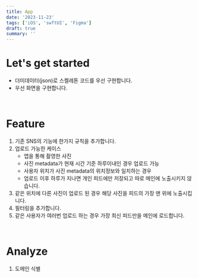 ```yaml
---
title: App 
date: '2023-11-23'
tags: ['iOS', 'swftUI', 'Figma']
draft: true
summary: ''
---
```


# Let's get started

* 더미데이터(json)로 스켈레톤 코드를 우선 구현합니다.
* 우선 화면을 구현합니다.

<br />

# Feature
1. 기존 SNS의 기능에 한가지 규칙을 추가합니다.
2. 업로드 가능한 케이스
    * 앱을 통해 촬영한 사진
    * 사진 metadata가 현재 시간 기준 하루이내인 경우 업로드 가능
    * 사용자 위치가 사진 metadata의 위치정보와 일치하는 경우
    * 업로드 이후 하루가 지나면 개인 피드에만 저장되고 따로 메인에 노출시키지 않습니다.
3. 같은 위치에 다른 사진이 업로드 된 경우 해당 사진을 피드의 가장 맨 위에 노출시킵니다.
4. 필터링을 추가합니다.
5. 같은 사용자가 여러번 업로드 하는 경우 가장 최신 피드만을 메인에 로드합니다.

<br />

# Analyze
1. 도메인 식별